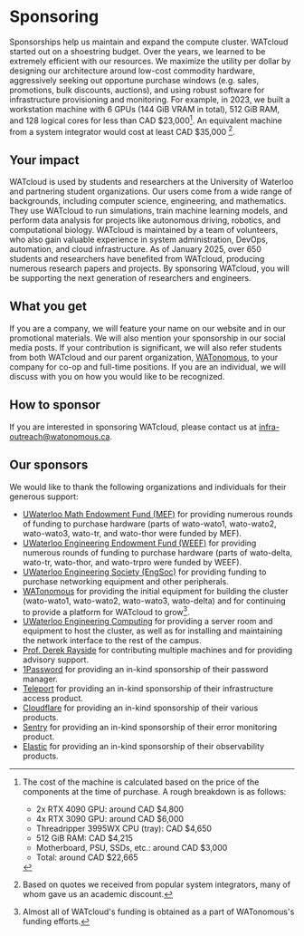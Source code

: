 # Sponsoring

Sponsorships help us maintain and expand the compute cluster. WATcloud started out on a shoestring budget. Over the years, we learned to be extremely efficient with our resources. We maximize the utility per dollar by designing our architecture around low-cost commodity hardware, aggressively seeking out opportune purchase windows (e.g. sales, promotions, bulk discounts, auctions), and using robust software for infrastructure provisioning and monitoring. For example, in 2023, we built a workstation machine with 6 GPUs (144 GiB VRAM in total), 512 GiB RAM, and 128 logical cores for less than CAD \$23,000[^trpro-cost]. An equivalent machine from a system integrator would cost at least CAD \$35,000 [^system-integrator-quote].

[^trpro-cost]: The cost of the machine is calculated based on the price of the components at the time of purchase. A rough breakdown is as follows:
    - 2x RTX 4090 GPU: around CAD \$4,800
    - 4x RTX 3090 GPU: around CAD \$6,000
    - Threadripper 3995WX CPU (tray): CAD \$4,650
    - 512 GiB RAM: CAD \$4,215
    - Motherboard, PSU, SSDs, etc.: around CAD \$3,000
    - Total: around CAD \$22,665

[^system-integrator-quote]: Based on quotes we received from popular system integrators, many of whom gave us an academic discount.

## Your impact

WATcloud is used by students and researchers at the University of Waterloo and partnering student organizations. Our users come from a wide range of backgrounds, including computer science, engineering, and mathematics. They use WATcloud to run simulations, train machine learning models, and perform data analysis for projects like autonomous driving, robotics, and computational biology. WATcloud is maintained by a team of volunteers, who also gain valuable experience in system administration, DevOps, automation, and cloud infrastructure. As of January 2025, over 650 students and researchers have benefited from WATcloud, producing numerous research papers and projects. By sponsoring WATcloud, you will be supporting the next generation of researchers and engineers.

## What you get

If you are a company, we will feature your name on our website and in our promotional materials. We will also mention your sponsorship in our social media posts. If your contribution is significant, we will also refer students from both WATcloud and our parent organization, [WATonomous](https://watonomous.ca), to your company for co-op and full-time positions. If you are an individual, we will discuss with you on how you would like to be recognized.

## How to sponsor

If you are interested in sponsoring WATcloud, please contact us at infra-outreach@watonomous.ca.

## Our sponsors

We would like to thank the following organizations and individuals for their generous support:

- [UWaterloo Math Endowment Fund (MEF)](https://uwaterloo.ca/math-endowment-fund/) for providing numerous rounds of funding to purchase hardware (parts of wato-wato1, wato-wato2, wato-wato3, wato-tr, and wato-thor were funded by MEF).
- [UWaterloo Engineering Endowment Fund (WEEF)](https://uwaterloo.ca/engineering-endowment-foundation/) for providing numerous rounds of funding to purchase hardware (parts of wato-delta, wato-tr, wato-thor, and wato-trpro were funded by WEEF).
- [UWaterloo Engineering Society (EngSoc)](https://engsoc.uwaterloo.ca) for providing funding to purchase networking equipment and other peripherals.
- [WATonomous](https://watonomous.ca) for providing the initial equipment for building the cluster (wato-wato1, wato-wato2, wato-wato3, wato-delta) and for continuing to provide a platform for WATcloud to grow[^wato-funding].
- [UWaterloo Engineering Computing](https://uwaterloo.ca/engineering-computing/) for providing a server room and equipment to host the cluster, as well as for installing and maintaining the network interface to the rest of the campus.
- [Prof. Derek Rayside](https://uwaterloo.ca/electrical-computer-engineering/profile/drayside) for contributing multiple machines and for providing advisory support.
- [1Password](https://1password.com) for providing an in-kind sponsorship of their password manager.
- [Teleport](https://goteleport.com) for providing an in-kind sponsorship of their infrastructure access product.
- [Cloudflare](https://cloudflare.com) for providing an in-kind sponsorship of their various products.
- [Sentry](https://sentry.io) for providing an in-kind sponsorship of their error monitoring product.
- [Elastic](https://elastic.co) for providing an in-kind sponsorship of their observability products.


[^wato-funding]: Almost all of WATcloud's funding is obtained as a part of WATonomous's funding efforts.


